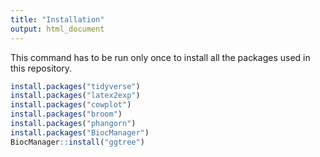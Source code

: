 ```yaml
---
title: "Installation"
output: html_document
---
```


This command has to be run only once to install all the packages used in this repository.

```r
install.packages("tidyverse")
install.packages("latex2exp")
install.packages("cowplot")
install.packages("broom")
install.packages("phangorn")
install.packages("BiocManager")
BiocManager::install("ggtree")
```

